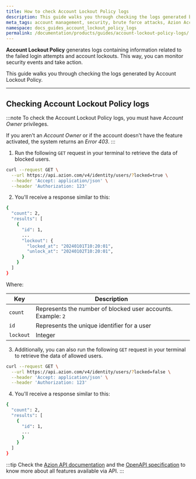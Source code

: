 ```yaml
---
title: How to check Account Lockout Policy logs
description: This guide walks you through checking the logs generated by Account Lockout Policy.
meta_tags: account management, security, brute force attacks, Azion Account Lockout Policy
namespace: docs_guides_account_lockout_policy_logs
permalink: /documentation/products/guides/account-lockout-policy-logs/
---
```



**Account Lockout Policy** generates logs containing information related to the failed login attempts and account lockouts. This way, you can monitor security events and take action.

This guide walks you through checking the logs generated by Account Lockout Policy.

<LinkButton link="/en/documentation/products/accounts/account-lockout-policy/" label="Go to Account Lockout Policy reference" severity="secondary" target="_blank" />

---

## Checking Account Lockout Policy logs

:::note
To check the Account Lockout Policy logs, you must have *Account Owner* privileges.

If you aren't an *Account Owner* or if the account doesn't have the feature activated, the system returns an *Error 403*.
:::

1. Run the following `GET` request in your terminal to retrieve the data of blocked users.

```bash
curl --request GET \
  --url https://api.azion.com/v4/identity/users/?locked=true \
  --header 'Accept: application/json' \
  --header 'Authorization: 123'
```

2. You'll receive a response similar to this:

```bash
{
  "count": 2,
  "results": [
    {
      "id": 1,
      ...
      "lockout": {
        "locked_at": "20240101T10:20:01",
        "unlock_at": "20240102T10:20:01",
      }
    }
  ]
}
```

Where:

| Key | Description |
| ----------- | ----------- |
| `count` | Represents the number of blocked user accounts. Example: `2` |
| `id` | Represents the unique identifier for a user |
| `lockout` | Integer | Represents the period during which the user account will be blocked, with `locked_at` being the timestamp for the start and `unlock_at` indicating when the lockout will end |

3. Additionally, you can also run the following `GET` request in your terminal to retrieve the data of allowed users.

```bash
curl --request GET \
  --url https://api.azion.com/v4/identity/users/?locked=false \
  --header 'Accept: application/json' \
  --header 'Authorization: 123'
```

4. You'll receive a response similar to this:

```bash
{
  "count": 2,
  "results": [
    {
      "id": 1,
      ...
      }
    }
  ]
}
```

:::tip
Check the [Azion API documentation](https://api.azion.com/) and the [OpenAPI specification](https://github.com/aziontech/azionapi-openapi/) to know more about all features available via API.
:::